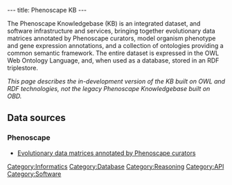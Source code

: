 ---
title: Phenoscape KB
---

The Phenoscape Knowledgebase (KB) is an integrated dataset, and software infrastructure and services, bringing together evolutionary data matrices annotated by Phenoscape curators, model organism phenotype and gene expression annotations, and a collection of ontologies providing a common semantic framework. The entire dataset is expressed in the OWL Web Ontology Language, and, when used as a database, stored in an RDF triplestore.

''This page describes the in-development version of the KB built on OWL and RDF technologies, not the legacy Phenoscape Knowledgebase built on OBD.''

==Data sources==
===Phenoscape===
* [https://github.com/phenoscape/phenoscape-data/tree/master/Curation%20Files Evolutionary data matrices annotated by Phenoscape curators]

[[Category:Informatics]]
[[Category:Database]]
[[Category:Reasoning]]
[[Category:API]]
[[Category:Software]]